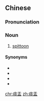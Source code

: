 ==Chinese==
{{zh-forms}}

===Pronunciation===
{{zh-pron
|m=tányú
|c=taam4 jyu4
|mn=qz,xm,zz:thâm-ô͘
|cat=n
}}

===Noun===
{{zh-noun}}

# [[spittoon]]

====Synonyms====
* {{zh-l|痰罐}}
* {{zh-l|痰盒}}
* {{zh-l|痰桶}}
* {{zh-l|唾壺}}

[[chr:痰盂]]
[[zh:痰盂]]